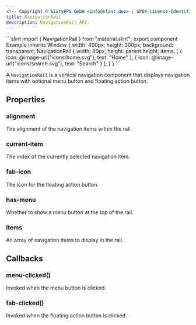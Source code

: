 ```yaml
---
<!-- Copyright © SixtyFPS GmbH <info@slint.dev> ; SPDX-License-Identifier: MIT -->
title: NavigationRail
description: NavigationRail API.
---
```



<CodeSnippetMD imagePath="/src/assets/generated/navigationrail.png" imageWidth="300" imageHeight="200" imageAlt="">
```slint
import { NavigationRail } from "material.slint";
export component Example inherits Window {
    width: 400px;
    height: 300px;
    background: transparent;
    NavigationRail {
        width: 80px;
        height: parent.height;
        items: [
            { icon: @image-url("icons/home.svg"), text: "Home" },
            { icon: @image-url("icons/search.svg"), text: "Search" }
        ];
    }
}
```
</CodeSnippetMD>

A `NavigationRail` is a vertical navigation component that displays navigation items with optional menu button and floating action button.

## Properties

### alignment
<SlintProperty propName="alignment" typeName="enum" enumName="LayoutAlignment">
The alignment of the navigation items within the rail.
</SlintProperty>

### current-item
<SlintProperty propName="current-item" typeName="int" propertyVisibility="in-out">
The index of the currently selected navigation item.
</SlintProperty>

### fab-icon
<SlintProperty propName="fab-icon" typeName="image">
The icon for the floating action button.
</SlintProperty>

### has-menu
<SlintProperty propName="has-menu" typeName="bool">
Whether to show a menu button at the top of the rail.
</SlintProperty>

### items
<SlintProperty propName="items" typeName="[struct]" structName="NavigationItem">
An array of navigation items to display in the rail.
</SlintProperty>

## Callbacks

### menu-clicked()
Invoked when the menu button is clicked.

### fab-clicked()
Invoked when the floating action button is clicked.